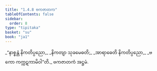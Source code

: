 ```yaml
---
title: "1.4.8 ဗကဇာတက"
tableOfContents: false
sidebar:
  order: 8
type: "tipitaka"
basket: "su"
book: "ja1"
---
```



<DynamicBreadcrumb />

<Division number="38" book="ja1" e="ch" v="22" p="9">

<Paragraph number="82" type="verses" book="ja1">
_“နာစ္စန္တံ နိကတိပ္ပညော,_  
_နိကတျာ သုခမေဓတိ;_  
_အာရာဓေတိ နိကတိပ္ပညော,_  
_ဗကော ကက္ကဋကာမိဝါ”တိ._  


</Paragraph>
</Division>

<Paragraph number="83" type="center" book="ja1">
ဗကဇာတကံ အဋ္ဌမံ.
</Paragraph>